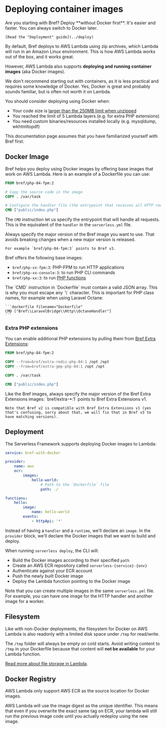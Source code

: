 
# Deploying container images

<Callout type="warning">
    Are you starting with Bref? Deploy **without Docker first**. It's easier and faster. You can always switch to Docker later.

    [Read the "Deployment" guide](../deploy)
</Callout>

By default, Bref deploys to AWS Lambda using zip archives, which Lambda will run in an Amazon Linux environment. This is how AWS Lambda works out of the box, and it works great.

However, AWS Lambda also supports **deploying and running container images** (aka Docker images).

We don't recommend starting out with containers, as it is less practical and requires some knowledge of Docker. Yes, Docker is great and probably sounds familiar, but is often not worth it on Lambda.

You should consider deploying using Docker when:

- Your code size is [larger than the 250MB limit when unzipped](../environment/storage.md)
- You reached the limit of 5 Lambda layers (e.g. for extra PHP extensions)
- You need custom binaries/resources installed locally (e.g. mysqldump, wkhtmltopdf)

<Callout type="warning">
    This documentation page assumes that you have familiarized yourself with Bref first.
</Callout>

## Docker Image

Bref helps you deploy using Docker images by offering base images that work on AWS Lambda. Here is an example of a Dockerfile you can use:

```dockerfile filename="Dockerfile"
FROM bref/php-84-fpm:2

# Copy the source code in the image
COPY . /var/task

# Configure the handler file (the entrypoint that receives all HTTP requests)
CMD ["public/index.php"]
```

The `CMD` instruction let us specify the entrypoint that will handle all requests. This is the equivalent of the `handler` in the `serverless.yml` file.

<Callout>
    Always specify the major version of the Bref image you want to use. That avoids breaking changes when a new major version is released.

    For example `bref/php-84-fpm:3` points to Bref v3.
</Callout>

Bref offers the following base images:

- `bref/php-xx-fpm:3`: PHP-FPM to run HTTP applications
- `bref/php-xx-console:3`: to run PHP CLI commands
- `bref/php-xx:3`: to run [PHP functions](../runtimes/function.mdx)

<Callout type="warning">
    The `CMD` instruction in `Dockerfile` must contain a valid JSON array. This is why you must escape any `\` character. This is important for PHP class names, for example when using Laravel Octane:

    ```dockerfile filename="Dockerfile"
    CMD ["Bref\\LaravelBridge\\Http\\OctaneHandler"]
    ```
</Callout>

### Extra PHP extensions

You can enable additional PHP extensions by pulling them from [Bref Extra Extensions](https://github.com/brefphp/extra-php-extensions):

```dockerfile filename="Dockerfile" {3-4}
FROM bref/php-84-fpm:2

COPY --from=bref/extra-redis-php-84:1 /opt /opt
COPY --from=bref/extra-gmp-php-84:1 /opt /opt

COPY . /var/task

CMD ["public/index.php"]
```

<Callout>
    Like the Bref images, always specify the major version of the Bref Extra Extensions images: `bref/extra-*:1` points to Bref Extra Extensions v1.

    Note that Bref v2 is compatible with Bref Extra Extensions v1 (yes that's confusing, sorry about that, we will fix that in Bref v3 to have matching versions).
</Callout>

## Deployment

The Serverless Framework supports deploying Docker images to Lambda:

```yml filename="serverless.yml" {5-9,13-14}
service: bref-with-docker

provider:
    name: aws
    ecr:
        images:
            hello-world:
                # Path to the `Dockerfile` file
                path: ./

functions:
    hello:
        image:
            name: hello-world
        events:
            - httpApi: '*'
```

Instead of having a `handler` and a `runtime`, we'll declare an `image`. In the `provider` block, we'll declare the Docker images that we want to build and deploy.

When running `serverless deploy`, the CLI will:

- Build the Docker images according to their specified `path`
- Create an AWS ECR repository called `serverless-{service}-{env}`
- Authenticate against your ECR account
- Push the newly built Docker image
- Deploy the Lambda function pointing to the Docker image

Note that you can create multiple images in the same `serverless.yml` file. For example, you can have one image for the HTTP handler and another image for a worker.

## Filesystem

Like with non-Docker deployments, the filesystem for Docker on AWS Lambda is also readonly with a limited disk space under `/tmp` for read/write.

The `/tmp` folder will always be empty on cold starts. Avoid writing content to `/tmp` in your Dockerfile because that content will **not be available** for your Lambda function.

[Read more about file storage in Lambda](../environment/storage.md).

## Docker Registry

AWS Lambda only support AWS ECR as the source location for Docker images.

AWS Lambda will use the image digest as the unique identifier. This means that even if you overwrite the exact same tag on ECR, your lambda will still run the previous image code until you actually redeploy using the new image.
